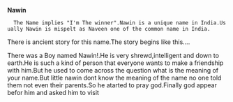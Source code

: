 '''Nawin'''

   The Name implies "I'm The winner".Nawin is a unique name in India.Usually Nawin is mispelt as Naveen one of the common name in India.

There is ancient story for this name.The story begins like this....

There was a Boy named Nawin!.He is very shrewd,intelligent and down to earth.He is such a kind of person that everyone wants to make a friendship with him.But he used to come across the question what is the meaning of your name.But little nawin dont know the meaning of the name no one told them not even their parents.So he atarted to pray god.Finally god appear befor him and asked him to visit
